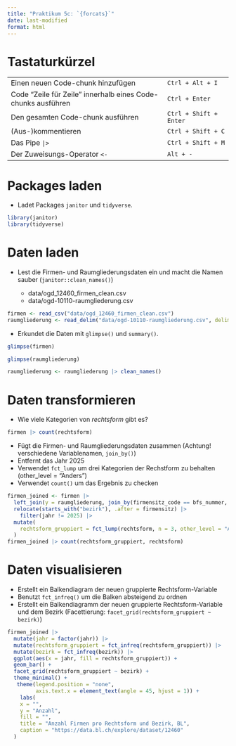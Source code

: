 ```yaml
---
title: "Praktikum 5c: `{forcats}`"
date: last-modified
format: html
---
```


# Tastaturkürzel

|  |  |
|---------------------------------------------------|---------------------|
| Einen neuen Code-chunk hinzufügen | `Ctrl + Alt + I` |
| Code "Zeile für Zeile" innerhalb eines Code-chunks ausführen | `Ctrl + Enter` |
| Den gesamten Code-chunk ausführen | `Ctrl + Shift + Enter` |
| (Aus-)kommentieren | `Ctrl + Shift + C` |
| Das Pipe `|>` | `Ctrl + Shift + M` |
| Der Zuweisungs-Operator `<-` | `Alt + -` |

# Packages laden

- Ladet Packages `janitor` und `tidyverse`.

```r
library(janitor)
library(tidyverse)
```


# Daten laden

- Lest die Firmen- und Raumgliederungsdaten ein und macht die Namen sauber (`janitor::clean_names()`)

    - data/ogd_12460_firmen_clean.csv
    - data/ogd-10110-raumgliederung.csv
    
    
```r
firmen <- read_csv("data/ogd_12460_firmen_clean.csv")
raumgliederung <- read_delim("data/ogd-10110-raumgliederung.csv", delim = ";")
```

- Erkundet die Daten mit `glimpse()` und `summary()`.
```r
glimpse(firmen)
```

```r
glimpse(raumgliederung)
```
```r
raumgliederung <- raumgliederung |> clean_names()
```

# Daten transformieren

- Wie viele Kategorien von *rechtsform* gibt es?

```r
firmen |> count(rechtsform)
```

- Fügt die Firmen- und Raumgliederungsdaten zusammen (Achtung! verschiedene Variablenamen, `join_by()`)
- Entfernt das Jahr 2025
- Verwendet `fct_lump` um drei Kategorien der Rechstform zu behalten (other_level = "Anders")
- Verwendet `count()` um das Ergebnis zu checken

```r
firmen_joined <- firmen |>
  left_join(y = raumgliederung, join_by(firmensitz_code == bfs_nummer, firmensitz == gemeinde)) |>
  relocate(starts_with("bezirk"), .after = firmensitz) |> 
    filter(jahr != 2025) |> 
  mutate(
    rechtsform_gruppiert = fct_lump(rechtsform, n = 3, other_level = "Anders")
  )
firmen_joined |> count(rechtsform_gruppiert, rechtsform)
```

# Daten visualisieren

- Erstellt ein Balkendiagram der neuen gruppierte Rechtsform-Variable
- Benutzt `fct_infreq()` um die Balken absteigend zu ordnen 
- Erstellt ein Balkendiagramm der neuen gruppierte Rechtsform-Variable und dem Bezirk (Facettierung: `facet_grid(rechtsform_gruppiert ~ bezirk)`)

```r
firmen_joined |> 
  mutate(jahr = factor(jahr)) |> 
  mutate(rechtsform_gruppiert = fct_infreq(rechtsform_gruppiert)) |>
  mutate(bezirk = fct_infreq(bezirk)) |> 
  ggplot(aes(x = jahr, fill = rechtsform_gruppiert)) +
  geom_bar() +
  facet_grid(rechtsform_gruppiert ~ bezirk) +
  theme_minimal() +
   theme(legend.position = "none",
         axis.text.x = element_text(angle = 45, hjust = 1)) +
    labs(
    x = "",
    y = "Anzahl",
    fill = "",
    title = "Anzahl Firmen pro Rechtsform und Bezirk, BL",
    caption = "https://data.bl.ch/explore/dataset/12460"
  )

```
